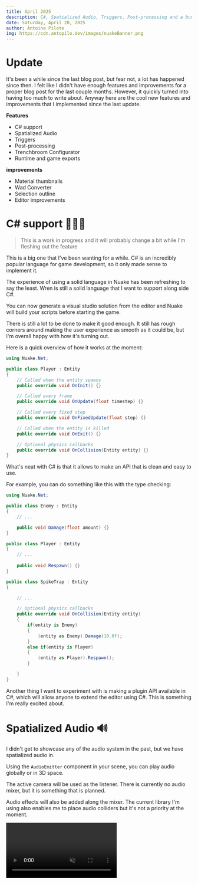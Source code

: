 ```yaml
---
title: April 2025
description: C#, Spatialized Audio, Triggers, Post-processing and a bunch more this month
date: Saturday, April 20, 2025
author: Antoine Pilote
img: https://cdn.antopilo.dev/images/nuakeBanner.png
---
```


# Update

It's been a while since the last blog post, but fear not, a lot has happened since then. I felt like I didn't have 
enough features and improvements for a proper blog post for the last couple months. However, it quickly turned into having
too much to write about. Anyway here are the cool new features and improvements that I implemented since the last update.

**Features**
- C# support
- Spatialized Audio
- Triggers
- Post-processing
- Trenchbroom Configurator
- Runtime and game exports

**improvements**
- Material thumbnails
- Wad Converter
- Selection outline
- Editor improvements

# C# support 🧑🏼‍💻
> This is a work in progress and it will probably change a bit while I'm fleshing out the feature

This is a big one that I've been wanting for a while. 
C# is an incredibly popular language for game development, so it only made sense to implement it.

The experience of using a solid language in Nuake has been refreshing to say the least. Wren is still a solid 
language that I want to support along side C#. 

You can now generate a visual studio solution from the editor and Nuake will build your scripts before starting the game.

There is still a lot to be done to make it good enough. It still has rough corners around making the user experience as smooth as it 
could be, but I'm overall happy with how it's turning out.

Here is a quick overview of how it works at the moment:

```csharp
using Nuake.Net;

public class Player : Entity
{
    // Called when the entity spawns
    public override void OnInit() {}

    // Called every frame
    public override void OnUpdate(float timestep) {}

    // Called every fixed step
    public override void OnFixedUpdate(float step) {}

    // Called when the entity is killed
    public override void OnExit() {}

    // Optional physics callbacks
    public override void OnCollision(Entity entity) {}
}
```

What's neat with C# is that it allows to make an API that is clean and easy to use.

For example, you can do something like this with the type checking:

```csharp
using Nuake.Net;

public class Enemy : Entity 
{
    // ...

    public void Damage(float amount) {}
}

public class Player : Entity 
{
    // ...
    
    public void Respawn() {}
}

public class SpikeTrap : Entity
{

    // ...

    // Optional physics callbacks
    public override void OnCollision(Entity entity) 
    {
        if(entity is Enemy)
        {
            (entity as Enemy).Damage(10.0f);
        }
        else if(entity is Player)
        {
            (entity as Player).Respawn();
        }

    }
}
```

Another thing I want to experiment with is making a plugin API available in C#, which will allow anyone
to extend the editor using C#. This is something I'm really excited about.

# Spatialized Audio 🔊

I didn't get to showcase any of the audio system in the past, but we have spatialized audio in.

Using the `AudioEmitter` component in your scene, you can play audio globally or in 3D space.

The active camera will be used as the listener. There is currently no audio mixer, but it is something that is planned.

Audio effects will also be added along the mixer. The current library I'm using also enables me to place audio colliders but it's not a 
priority at the moment.

<video muted="false" controls loop="true" src="https://cdn.discordapp.com/attachments/872443937942540318/1154979817607934073/2023-09-22_23-12-24.mp4?ex=6635a8c7&is=662333c7&hm=995fc36d67191d3fe4312d3d1812dbb3ff5d06f6c29a60a3d1a65205bd265e91&"/>
> Here you can hear two audio emitters placed around the scene

# Triggers 🛜

Using the different collider shapes available, you can place a shape and use it as a trigger.
Along with that, you can now use collision callbacks in your scripts to trigger different events.

For example, making a teleporter that moves the player when he enters the trigger.

I made a small game the other day to test out the current state of the engine and ended up using triggers on weapons to register hits and it 
worked out surprisingly well. Of course, the triggers move according to their parent, so the animations were driving the actual hitbox which is 
very cool.

<video muted="false" controls loop="true" src="https://cdn.discordapp.com/attachments/872443937942540318/1230921237601976422/Editor_qKyvp2W5vR.mp4?ex=663513bc&is=66229ebc&hm=9e0ee24f538becb05384e90c5f3106a78e6e1f9f4af04f8dea698fb25c2c995f&"/>
> The hit detection is using triggers on the swords, and another trigger is placed under the level that respawns the enemies and the player.

# Post processing 🖼️

I've had time to work on rendering and adding new effects to the renderer. I've been wanting to 
take prettier sceenshots for the website. Depth of field, barrel distortion and vignette has been added 
as optional post-processes in the environment properties of every scene.

There is an auto-focus feature for the depth of field but it's very jarring since it doesn't have any kind of smoothing when the focus changes.
Nonetheless, it can make some pretty cool visuals.

<img src="https://media.discordapp.net/attachments/852628987359658024/1158768976579543081/screenshot.png?ex=6630fcb4&is=661e87b4&hm=1fba4e4ad0bc376993f076e1ea8d8a89f9ff76e66bed11bd2835aa6478f955f1&=&format=webp&quality=lossless&width=926&height=486"/>
> This screenshot features depth of field, reflections, AO, bloom, vignette and barrel distortion 

## WAD converter ⚙️

Trying to import quake maps into nuake has been a painfully slow process for far too long. Having to 
manually convert WADs into images was necessary because only standard file formats are supported.

I was on the fence on wheter or not I wanted to natively support WADs at runtime.
The fact that I'm using PBR materials for rendering means that each material has various properties. 
If I natively supported WADs then I would make those properties unavailable because a WAD only contains textures.

I decided on making a converter that converts any WAD into a list of materials. All of this available in the file browser by 
right-clicking a file and selecting `Convert to materials`.

This will create a folder and create a new material file for every texture in your WAD.
Every texture that contains fullbright pixels, will be made emissive for you automatically.

The .map files you will be using in your scene will automatically look for those materials.

# Runtime 📦

Games can now be exported to run outside of the editor, though asset packing is not yet available.
It is a very simple and barebone way of sharing your game to your friends. 

# Material thumbnails 🪨

You can now preview the different materials available in your project through the filebrowser.
A sphere with your material applied will be rendered and used as an icon for every `.material` file
found in your project's folder.

This is a small feature, but will be a stepping stone for rendering other types of assets(models, prefabs, scenes).

<img src="https://media.discordapp.net/attachments/643147843405611038/1155679885092716626/image.png?ex=662efa44&is=661c8544&hm=afc4b2def06b7ea0fc67fdff2ce657c267963817ed35f667e5f0360fcd458ec4&=&format=webp&quality=lossless&width=924&height=486"/>
> In the filebrower, you can now preview roughly what a material might look like in a 3D context. 

# Selection outline 🖌️

In the viewport, a pretty outline will be applied to the entity you've selected. That is all.

I'm planning on exposing this system to the user so that outlines can be used in-game. It could be useful for
games, like an x-ray effect or highlighting an object using an outline. I could also pipe the outline pass in the 
emissive buffer to make a glowing effect. 🤷🏼

# Various editor improvements

I'm also constantly improving the editor interface and user experience as I'm working on other features. Here is a recent screenshot of the 
editor. There is still a lot to improve, but it's coming along nicely.

<img src="https://cdn.discordapp.com/attachments/828069636012507150/1231332791388737536/image.png?ex=66369306&is=66241e06&hm=4b78b8d2704e6b6c6328ab324f3b45850a3822f59b88f22e56ea162784d66d34&"/>